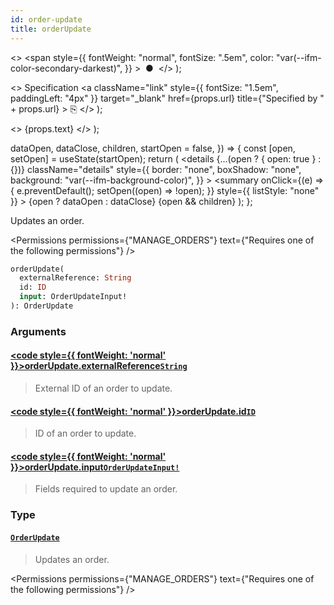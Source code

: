 ```yaml
---
id: order-update
title: orderUpdate
---
```


  <>
    <span
      style={{
        fontWeight: "normal",
        fontSize: ".5em",
        color: "var(--ifm-color-secondary-darkest)",
      }}
    >
      &nbsp;●&nbsp;
    </span>
  </>
);

  <>
    Specification
    <a
      className="link"
      style={{ fontSize: "1.5em", paddingLeft: "4px" }}
      target="\_blank"
      href={props.url}
      title={"Specified by " + props.url}
    >
      ⎘
    </a>
  </>
);

  <>
    <span className={props.class}>{props.text}</span>
  </>
);


  dataOpen,
  dataClose,
  children,
  startOpen = false,
}) => {
  const [open, setOpen] = useState(startOpen);
  return (
    <details
      {...(open ? { open: true } : {})}
      className="details"
      style={{
        border: "none",
        boxShadow: "none",
        background: "var(--ifm-background-color)",
      }}
    >
      <summary
        onClick={(e) => {
          e.preventDefault();
          setOpen((open) => !open);
        }}
        style={{ listStyle: "none" }}
      >
        {open ? dataOpen : dataClose}
      </summary>
      {open && children}
    </details>
  );
};

Updates an order.

<Permissions
  permissions={"MANAGE_ORDERS"}
  text={"Requires one of the following permissions"}
/>

```graphql
orderUpdate(
  externalReference: String
  id: ID
  input: OrderUpdateInput!
): OrderUpdate
```

### Arguments

#### [<code style={{ fontWeight: 'normal' }}>orderUpdate.<b>externalReference</b></code>](#)<Bullet />[`String`](../../../api-reference/miscellaneous/scalars/string) <Badge class="badge badge--secondary" text="scalar"/> <Badge class="badge badge--secondary" text="miscellaneous"/>

> External ID of an order to update.
>
> <Badge text="Added in Saleor 3.10" class="secondary margin-bottom--sm" />

#### [<code style={{ fontWeight: 'normal' }}>orderUpdate.<b>id</b></code>](#)<Bullet />[`ID`](../../../api-reference/miscellaneous/scalars/id) <Badge class="badge badge--secondary" text="scalar"/> <Badge class="badge badge--secondary" text="miscellaneous"/>

> ID of an order to update.

#### [<code style={{ fontWeight: 'normal' }}>orderUpdate.<b>input</b></code>](#)<Bullet />[`OrderUpdateInput!`](../../../api-reference/orders/inputs/order-update-input) <Badge class="badge badge--secondary" text="non-null"/> <Badge class="badge badge--secondary" text="input"/> <Badge class="badge badge--secondary" text="orders"/>

> Fields required to update an order.

### Type

#### [`OrderUpdate`](../../../api-reference/orders/objects/order-update) <Badge class="badge badge--secondary" text="object"/> <Badge class="badge badge--secondary" text="orders"/>

> Updates an order.

<Permissions
  permissions={"MANAGE_ORDERS"}
  text={"Requires one of the following permissions"}
/>

